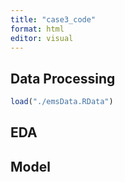 ```yaml
---
title: "case3_code"
format: html
editor: visual
---
```


## Data Processing

```r
load("./emsData.RData")
```

## EDA

## Model
